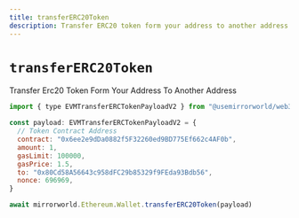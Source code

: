 ```yaml
---
title: transferERC20Token
description: Transfer ERC20 token form your address to another address
---
```


# `transferERC20Token`

Transfer Erc20 Token Form Your Address To Another Address

```js
import { type EVMTransferERCTokenPayloadV2 } from "@usemirrorworld/web3.js"

const payload: EVMTransferERCTokenPayloadV2 = {
  // Token Contract Address
  contract: "0x6ee2e9dDa0882f5F32260ed9BD775Ef662c4AF0b",
  amount: 1,
  gasLimit: 100000,
  gasPrice: 1.5,
  to: "0x80Cd58A56643c958dFC29b85329f9FEda93Bdb56",
  nonce: 696969,
}

await mirrorworld.Ethereum.Wallet.transferERC20Token(payload)
```
